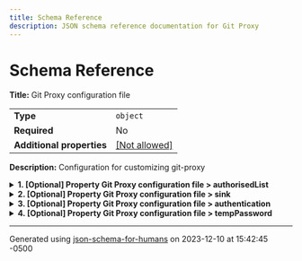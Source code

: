```yaml
---
title: Schema Reference
description: JSON schema reference documentation for Git Proxy
---
```


# Schema Reference

**Title:** Git Proxy configuration file

|                           |                                                         |
| ------------------------- | ------------------------------------------------------- |
| **Type**                  | `object`                                                |
| **Required**              | No                                                      |
| **Additional properties** | [[Not allowed]](# "Additional Properties not allowed.") |

**Description:** Configuration for customizing git-proxy

<details>
<summary><strong> <a name="authorisedList"></a>1. [Optional] Property Git Proxy configuration file > authorisedList</strong>  </summary>
<blockquote>

|              |         |
| ------------ | ------- |
| **Type**     | `array` |
| **Required** | No      |

**Description:** List of repositories that are authorised to be pushed to through the proxy.

| Each item of this array must be         | Description |
| --------------------------------------- | ----------- |
| [authorisedRepo](#authorisedList_items) | -           |

### <a name="autogenerated_heading_2"></a>1.1. Git Proxy configuration file > authorisedList > authorisedRepo

|                           |                                                                           |
| ------------------------- | ------------------------------------------------------------------------- |
| **Type**                  | `object`                                                                  |
| **Required**              | No                                                                        |
| **Additional properties** | [[Any type: allowed]](# "Additional Properties of any type are allowed.") |
| **Defined in**            | #/definitions/authorisedRepo                                              |

<details>
<summary><strong> <a name="authorisedList_items_project"></a>1.1.1. [Required] Property Git Proxy configuration file > authorisedList > authorisedList items > project</strong>  </summary>
<blockquote>

|              |          |
| ------------ | -------- |
| **Type**     | `string` |
| **Required** | Yes      |

</blockquote>
</details>

<details>
<summary><strong> <a name="authorisedList_items_name"></a>1.1.2. [Required] Property Git Proxy configuration file > authorisedList > authorisedList items > name</strong>  </summary>
<blockquote>

|              |          |
| ------------ | -------- |
| **Type**     | `string` |
| **Required** | Yes      |

</blockquote>
</details>

<details>
<summary><strong> <a name="authorisedList_items_url"></a>1.1.3. [Required] Property Git Proxy configuration file > authorisedList > authorisedList items > url</strong>  </summary>
<blockquote>

|              |          |
| ------------ | -------- |
| **Type**     | `string` |
| **Required** | Yes      |

</blockquote>
</details>

</blockquote>
</details>

<details>
<summary><strong> <a name="sink"></a>2. [Optional] Property Git Proxy configuration file > sink</strong>  </summary>
<blockquote>

|              |         |
| ------------ | ------- |
| **Type**     | `array` |
| **Required** | No      |

**Description:** List of database sources. The first source in the configuration with enabled=true will be used.

| Each item of this array must be | Description |
| ------------------------------- | ----------- |
| [database](#sink_items)         | -           |

### <a name="autogenerated_heading_3"></a>2.1. Git Proxy configuration file > sink > database

|                           |                                                                           |
| ------------------------- | ------------------------------------------------------------------------- |
| **Type**                  | `object`                                                                  |
| **Required**              | No                                                                        |
| **Additional properties** | [[Any type: allowed]](# "Additional Properties of any type are allowed.") |
| **Defined in**            | #/definitions/database                                                    |

<details>
<summary><strong> <a name="sink_items_type"></a>2.1.1. [Required] Property Git Proxy configuration file > sink > sink items > type</strong>  </summary>
<blockquote>

|              |          |
| ------------ | -------- |
| **Type**     | `string` |
| **Required** | Yes      |

</blockquote>
</details>

<details>
<summary><strong> <a name="sink_items_enabled"></a>2.1.2. [Required] Property Git Proxy configuration file > sink > sink items > enabled</strong>  </summary>
<blockquote>

|              |           |
| ------------ | --------- |
| **Type**     | `boolean` |
| **Required** | Yes       |

</blockquote>
</details>

<details>
<summary><strong> <a name="sink_items_connectionString"></a>2.1.3. [Optional] Property Git Proxy configuration file > sink > sink items > connectionString</strong>  </summary>
<blockquote>

|              |          |
| ------------ | -------- |
| **Type**     | `string` |
| **Required** | No       |

</blockquote>
</details>

<details>
<summary><strong> <a name="sink_items_options"></a>2.1.4. [Optional] Property Git Proxy configuration file > sink > sink items > options</strong>  </summary>
<blockquote>

|                           |                                                                           |
| ------------------------- | ------------------------------------------------------------------------- |
| **Type**                  | `object`                                                                  |
| **Required**              | No                                                                        |
| **Additional properties** | [[Any type: allowed]](# "Additional Properties of any type are allowed.") |

</blockquote>
</details>

<details>
<summary><strong> <a name="sink_items_params"></a>2.1.5. [Optional] Property Git Proxy configuration file > sink > sink items > params</strong>  </summary>
<blockquote>

|                           |                                                                           |
| ------------------------- | ------------------------------------------------------------------------- |
| **Type**                  | `object`                                                                  |
| **Required**              | No                                                                        |
| **Additional properties** | [[Any type: allowed]](# "Additional Properties of any type are allowed.") |

</blockquote>
</details>

</blockquote>
</details>

<details>
<summary><strong> <a name="authentication"></a>3. [Optional] Property Git Proxy configuration file > authentication</strong>  </summary>
<blockquote>

|              |         |
| ------------ | ------- |
| **Type**     | `array` |
| **Required** | No      |

**Description:** List of authentication sources. The first source in the configuration with enabled=true will be used.

| Each item of this array must be         | Description |
| --------------------------------------- | ----------- |
| [authentication](#authentication_items) | -           |

### <a name="autogenerated_heading_4"></a>3.1. Git Proxy configuration file > authentication > authentication

|                           |                                                                           |
| ------------------------- | ------------------------------------------------------------------------- |
| **Type**                  | `object`                                                                  |
| **Required**              | No                                                                        |
| **Additional properties** | [[Any type: allowed]](# "Additional Properties of any type are allowed.") |
| **Defined in**            | #/definitions/authentication                                              |

<details>
<summary><strong> <a name="authentication_items_type"></a>3.1.1. [Required] Property Git Proxy configuration file > authentication > authentication items > type</strong>  </summary>
<blockquote>

|              |          |
| ------------ | -------- |
| **Type**     | `string` |
| **Required** | Yes      |

</blockquote>
</details>

<details>
<summary><strong> <a name="authentication_items_enabled"></a>3.1.2. [Required] Property Git Proxy configuration file > authentication > authentication items > enabled</strong>  </summary>
<blockquote>

|              |           |
| ------------ | --------- |
| **Type**     | `boolean` |
| **Required** | Yes       |

</blockquote>
</details>

<details>
<summary><strong> <a name="authentication_items_options"></a>3.1.3. [Optional] Property Git Proxy configuration file > authentication > authentication items > options</strong>  </summary>
<blockquote>

|                           |                                                                           |
| ------------------------- | ------------------------------------------------------------------------- |
| **Type**                  | `object`                                                                  |
| **Required**              | No                                                                        |
| **Additional properties** | [[Any type: allowed]](# "Additional Properties of any type are allowed.") |

</blockquote>
</details>

</blockquote>
</details>

<details>
<summary><strong> <a name="tempPassword"></a>4. [Optional] Property Git Proxy configuration file > tempPassword</strong>  </summary>
<blockquote>

|                           |                                                                           |
| ------------------------- | ------------------------------------------------------------------------- |
| **Type**                  | `object`                                                                  |
| **Required**              | No                                                                        |
| **Additional properties** | [[Any type: allowed]](# "Additional Properties of any type are allowed.") |

**Description:** Toggle the generation of temporary password for git-proxy admin user

<details>
<summary><strong> <a name="tempPassword_sendEmail"></a>4.1. [Optional] Property Git Proxy configuration file > tempPassword > sendEmail</strong>  </summary>
<blockquote>

|              |           |
| ------------ | --------- |
| **Type**     | `boolean` |
| **Required** | No        |

</blockquote>
</details>

<details>
<summary><strong> <a name="tempPassword_emailConfig"></a>4.2. [Optional] Property Git Proxy configuration file > tempPassword > emailConfig</strong>  </summary>
<blockquote>

|                           |                                                                           |
| ------------------------- | ------------------------------------------------------------------------- |
| **Type**                  | `object`                                                                  |
| **Required**              | No                                                                        |
| **Additional properties** | [[Any type: allowed]](# "Additional Properties of any type are allowed.") |

**Description:** Generic object to configure nodemailer. For full type information, please see https://github.com/DefinitelyTyped/DefinitelyTyped/tree/master/types/nodemailer

</blockquote>
</details>

</blockquote>
</details>

----------------------------------------------------------------------------------------------------------------------------
Generated using [json-schema-for-humans](https://github.com/coveooss/json-schema-for-humans) on 2023-12-10 at 15:42:45 -0500
